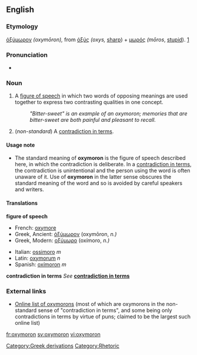 ==English==

{{wikipedia}}

===Etymology===
{{Gr.}} [[ὀξύμωρον]] ''(oxymōron),'' from [[ὀξύς]] ''(oxys,'' [[sharp]]) + [[μωρός]] ''(mōros'', [[stupid]]).  [http://www.perseus.tufts.edu/cgi-bin/ptext?doc=Perseus%3Atext%3A1999.04.0057%3Aentry%3D%2374333]

===Pronunciation===
*{{audio|en-us-oxymoron.ogg|Audio (US)}}

===Noun===
{{en-noun|''classical plural:'' '''[[oxymora]]''', ''Anglicized plural:'' '''[[oxymorons]]'''}}

# A [[figure of speech]] in which two words of opposing meanings are used together to express two contrasting qualities in one concept.
#:''"Bitter-sweet" is an example of an oxymoron; memories that are bitter-sweet are both painful and pleasant to recall.''
# (''non-standard'') A [[contradiction in terms]].

====Usage note====
{{unreferenced}}
*The standard meaning of '''oxymoron''' is the figure of speech described here, in which the contradiction is deliberate.  In a [[contradiction in terms]], the contradiction is unintentional and the person using the word is often unaware of it.  Use of '''oxymoron''' in the latter sense obscures the standard meaning of the word and so is avoided by careful speakers and writers.

====Translations====
'''figure of speech'''
{{top}}
* French: [[oxymore]]
* Greek, Ancient: [[ὀξύμωρον]] (oxymōron, ''n.)''
* Greek, Modern: [[οξύμωρο]] (oxímoro, ''n.)''
{{mid}}
* Italian: [[ossimoro]] ''m''
* Latin: [[oxymorum]] ''n''
* Spanish: [[oxímoron]] ''m''
{{bottom}}

'''contradiction in terms'''
''See'' '''[[contradiction in terms]]'''

===External links===
*[http://www.oxymoronlist.com Online list of oxymorons] (most of which are oxymorons in the non-standard sense of "contradiction in terms", and some being only contradictions in terms by virtue of puns; claimed to be the largest such online list)

[[Category:Greek derivations]]
[[Category:Rhetoric]]

[[fr:oxymoron]]
[[sv:oxymoron]]
[[vi:oxymoron]]
